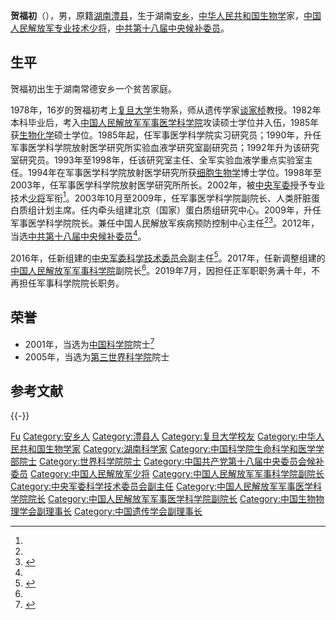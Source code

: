 {{Infobox person
| 姓名     = 贺福初
| 图像     = 
| 图像说明 = 
| 出生日期 = 1962年5月
| 出生地   = [[湖南省|湖南省]][[安乡县|安乡县]]
| 死亡日期 = <!-- {{Death date and age|YYYY|MM|DD|YYYY|MM|DD}}（死亡在前，出生在后） -->
| 死亡地   = 
| 国籍       = {{PRC}}
| 籍贯       = [[湖南省|湖南省]][[澧县|澧县]]
| 别名     = 
| 知名于   = 
| 职业     = 生物学家
| 母校 = [[复旦大学|复旦大学]]
}}

'''贺福初'''（{{bd|1962年|5月||}}），男，原籍[[湖南|湖南]][[澧县|澧县]]，生于湖南[[安乡|安乡]]，[[中华人民共和国|中华人民共和国]][[生物学|生物学]]家，[[中国人民解放军少将|中国人民解放军专业技术少将]]，[[中共第十八届中央候补委员|中共第十八届中央候补委员]]。

== 生平 ==
贺福初出生于湖南常德安乡一个贫苦家庭。

1978年，16岁的贺福初考上[[复旦大学|复旦大学]]生物系，师从遗传学家[[谈家桢|谈家桢]]教授。1982年本科毕业后，考入[[中国人民解放军军事医学科学院|中国人民解放军军事医学科学院]]攻读硕士学位并入伍，1985年获[[生物化学|生物化学]]硕士学位。1985年起，任军事医学科学院实习研究员；1990年，升任军事医学科学院放射医学研究所实验血液学研究室副研究员；1992年升为该研究室研究员。1993年至1998年，任该研究室主任、全军实验血液学重点实验室主任。1994年在军事医学科学院放射医学研究所获[[细胞生物学|细胞生物学]]博士学位。1998年至2003年，任军事医学科学院放射医学研究所所长。2002年，被[[中央军委|中央军委]]授予专业技术[[中国人民解放军少将|少将]]军衔<ref name=sanming/>。2003年10月至2009年，任军事医学科学院副院长、人类肝脏蛋白质组计划主席。任内牵头组建北京（国家）蛋白质组研究中心。2009年，升任军事医学科学院院长。兼任中国人民解放军疾病预防控制中心主任<ref name=fuzhuren/><ref name=sanming>{{Cite web |url = http://china.caixin.com/2017-09-07/101140523.html |title = 军事科学院领导层集中调整 三名将领履新 |author =  |date = 2017-09-07 |publisher = 财新网 |language =  |accessdate =  |quote =  |archive-date = 2017-10-09 |archive-url = https://web.archive.org/web/20171009143913/http://china.caixin.com/2017-09-07/101140523.html |dead-url = no }}</ref>。2012年，当选[[中共第十八届中央候补委员|中共第十八届中央候补委员]]<ref name=sanming/>。

2016年，任新组建的[[中央军委科学技术委员会|中央军委科学技术委员会]]副主任<ref name=fuzhuren>{{cite news|url=http://www.thepaper.cn/newsDetail_forward_1420318|title=中科院院士贺福初任军委科学技术委员会副主任|publisher=澎湃新闻|date=2016-04-24|accessdate=2016-04-24|archive-date=2021-05-17|archive-url=https://web.archive.org/web/20210517113607/https://www.thepaper.cn/newsDetail_forward_1420318|dead-url=no}}</ref>。2017年，任新调整组建的[[中国人民解放军军事科学院|中国人民解放军军事科学院]]副院长<ref name=sanming/>。2019年7月，因担任正军职职务满十年，不再担任军事科学院院长职务。

== 荣誉 ==
* 2001年，当选为[[中国科学院|中国科学院]]院士<ref>{{Cite web|title=院士信息·生命科学和医学学部·贺福初|url=http://sourcedb.cas.cn/sourcedb_ad_cas/zw2/ysxx/smkxhyxxb/|accessdate=|work=中国科学院学部与院士|archiveurl=https://web.archive.org/web/20131216133759/http://sourcedb.cas.cn/sourcedb_ad_cas/zw2/ysxx/smkxhyxxb/|archivedate=2013-12-16|dead-url=yes}}</ref>
* 2005年，当选为[[第三世界科学院|第三世界科学院]]院士

== 参考文献 ==
{{reflist}}

{{-}}
{{中国科学院生命科学和医学学部院士}}
{{Navboxes
| title  = 贺福初在[[中国遗传学会|中国遗传学会]]的职务
| list1  =
{{中国遗传学会第七届理事会}}
{{中国遗传学会第八届理事会}}
}}
{{Navboxes
| title  = 贺福初在[[中国生物物理学会|中国生物物理学会]]的职务
| list1  =
{{中国生物物理学会第九届理事会}}
}}

{{Authority control}}
{{DEFAULTSORT:He贺}}
[[Category:贺姓|Fu]]
[[Category:安乡人|Category:安乡人]]
[[Category:澧县人|Category:澧县人]]
[[Category:复旦大学校友|Category:复旦大学校友]]
[[Category:中华人民共和国生物学家|Category:中华人民共和国生物学家]]
[[Category:湖南科学家|Category:湖南科学家]]
[[Category:中国科学院生命科学和医学学部院士|Category:中国科学院生命科学和医学学部院士]]
[[Category:世界科学院院士|Category:世界科学院院士]]
[[Category:中国共产党第十八届中央委员会候补委员|Category:中国共产党第十八届中央委员会候补委员]]
[[Category:中国人民解放军少将|Category:中国人民解放军少将]]
[[Category:中国人民解放军军事科学院副院长|Category:中国人民解放军军事科学院副院长]]
[[Category:中央军委科学技术委员会副主任|Category:中央军委科学技术委员会副主任]]
[[Category:中国人民解放军军事医学科学院院长|Category:中国人民解放军军事医学科学院院长]]
[[Category:中国人民解放军军事医学科学院副院长|Category:中国人民解放军军事医学科学院副院长]]
[[Category:中国生物物理学会副理事长|Category:中国生物物理学会副理事长]]
[[Category:中国遗传学会副理事长|Category:中国遗传学会副理事长]]